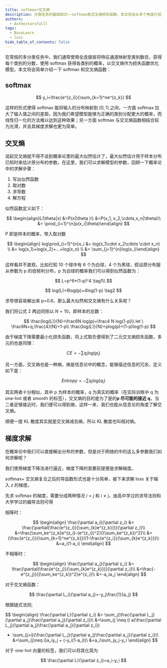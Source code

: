 ```yaml
---
title: softmax+交叉熵
description: 分类任务的基础知识——softmax和交叉熵损失函数，本文将会从多个角度介绍softmax和交叉熵损失函数，详细说明交叉熵的由来，网络正向反向传播过程。
authors:
  - Asthestarsfalll
tags:
  - BaseLearn
  - loss
hide_table_of_contents: false
---
```


在常规的多分类任务中，我们通常使用全连接层将特征通道映射至类别数目，获得每个类别的分数，使用 softmax 获得各类别的概率，以交叉熵作为损失函数优化模型。本文将会简单介绍一下 softmax 和交叉熵函数：

## softmax

$$
y_i=\frac{e^{z_i}}{\sum_{k=1}^ne^{z_k}}
$$

这样的形式使得 softmax 能将输入的分布映射到 $[0,1]$ 之间，一方面 softmax 拉大了输入值之间的差距，因为我们希望模型能够为正确的类别分配更大的概率，而线性归一化的方法难以达到这种效果；另一方面 softmax 与交叉熵函数相结合较为光滑，并且其梯度求解也更为简单。

## 交叉熵

说起交叉熵就不得不谈到概率论里的最大似然估计了，最大似然估计用于样本分布已知时来估计原分布的参数，在这里，我们可以求解模型的参数，回顾一下概率论中的求解步骤：

1. 写出似然函数
2. 取对数
3. 求导数
4. 解方程

似然函数定义如下：

$$
\begin{align}L(\theta|x) &=P(x|\theta )\\
&=P(x_1, x_2,\cdots,x_n|\theta)\\
&= \prod_{i=1}^{n}p(x_i|\theta)\end{align}
$$

P 即是样本的概率，带入取对数

$$
\begin{align} 
log\prod_{i=1}^{n}x_i &= log(x_1\cdot x_2\cdots \cdot x_n) \\ &= log(x_1)+log(x_2)+...+log(x_n) \\ &= \sum_{j=1}^{n}log(x_i)\end{align}
$$

这样看并不直观，比如已知 10 个球中有 6 个为白球，4 个为黑球，假设原分布服从参数为 p 的伯努利分布，p 为白球的概率我们可以得到似然函数为：

$$
L=p^6*(1-p)^4 \tag1\\
$$

$$
log(L)=6log(p)+4log(1-p) \tag2
$$

求导很容易解出来 p=0.6，那么最大似然和交叉熵有什么关系呢？

我们将公式 2 两边同除以 $N=10$，即样本的总数：

$$
\frac{log(L)}{N}=\frac6N log(p)+\frac4 N log(1-p)\\
let \ \frac6N=q,\frac{4}{N}=1-p\\
\frac{log(L)}{N}=plog(p)+(1-p)log(1-p)
$$

由于梯度下降需要最小化损失函数，将上式取负便得到了二元交叉熵损失函数，多元的也是同理：

$$
CE=-\sum q_ilog(p_i)
$$

另一方面，交叉熵也是一种熵，熵是信息论中的概念，能够描述信息的冗余，定义如下是：

$$
Entropy=-\sum q_ilog(q_i)
$$

其实两者十分相似，其中 p 为样本的概率，q 为真实的概率（在实际训练中 q 为 one-hot 或者 smooth 的标签），交叉熵的目的是为了是的**p 尽可能的接近 q**，当二者足够接近时，我们便可以得到熵，这样一来，我们也能从信息论的角度了解交叉熵。

顺便一提 KL 散度其实就是交叉熵减去熵，所以 KL 散度也叫相对熵。

## 梯度求解

在概率论中我们可以直接解出分布的参数，但是对于网络的中的这么多参数我们如何求解呢？

我们使用梯度下降法进行逼近，梯度下降的首要前提便是求解梯度。

softmax+ 交叉熵复合之后的导函数形式也是十分简单，接下来求解 loss 关于输入 $z$ 的梯度。

先求 softmax 的梯度，需要分成两种情况 $i=j$ 和 $i\neq j$，由高中学过的求导法则和大学学过的偏导法则可得

相等时：

$$
\begin{align}
\frac{\partial a_i}{\partial z_i}
&= \frac{\partial(\frac{e^{z_i}}{\sum_{k}e^{z_k}})}{\partial z_i}\\
&=\frac{\sum_ke^{z_k}e^{z_i}-(e^{z_i})^2}{(\sum_ke^{z_k})^2}\\
&=(\frac{e^{z_i}}{\sum_{k=1}^ne^{z_k}})(1-\frac{e^{z_i}}{\sum_{k}e^{z_k}})\\
&=a_i(1-a_i)
\end{align}
$$

不相等时：

$$
\begin{align}
\frac{\partial a_j}{\partial z_i} 
&= \frac{\partial(\frac{e^{z_j}}{\sum_{k}e^{z_k}})}{\partial z_i}\\
&=\frac{-e^{z_j}}{(\sum_ke^{z_k})^2}e^{z_i}\\
&=-a_ia_j
\end{align}
$$

对于交叉熵函数：

$$
\frac{\partial L_i}{\partial a_j}=-y_j\frac{1}{a_j}
$$

根据链式法则;

$$
\begin{align}
\frac{\partial L}{\partial z_i}
&= \sum_j(\frac{\partial L_j}{\partial a_j}\frac{\partial a_j}{\partial z_i})\\
&=\sum_{j \neq i} a(\frac{\partial L_j}{\partial a_j}\frac{\partial a_j}{\partial z_i}) 
+ \sum_{j=i}(\frac{\partial L_j}{\partial a_j}\frac{\partial a_j}{\partial z_i})\\
&=\sum_{j\neq i}a_iy_j + (-y_i(1-a_i))\\
&=a_i\sum_jy_j-y_i
\end{align}
$$

对于 one-hot 向量的标签，我们可以将其化简为

$$
\frac{\partial L}{\partial z_i}=a_i-y_i
$$
